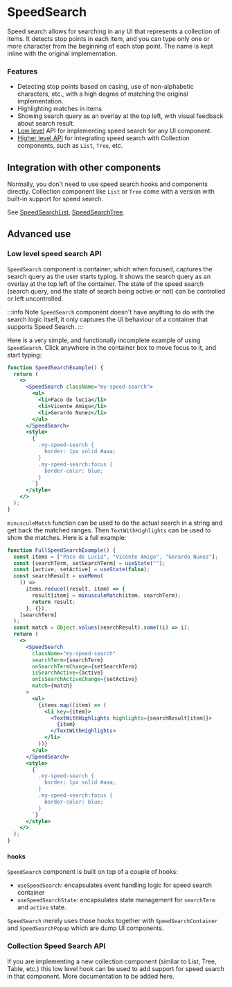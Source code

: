 ---
---


# SpeedSearch

Speed search allows for searching in any UI that represents a collection of items. It detects stop points in each item,
and you can type only one or more character from the beginning of each stop point. The name is kept inline with the
original implementation.

### Features

- Detecting stop points based on casing, use of non-alphabetic characters, etc., with a high degree of matching the
  original implementation.
- Highlighting matches in items
- Showing search query as an overlay at the top left, with visual feedback about search result.
- [Low level](#low-level-speed-search-api) API for implementing speed search for any UI component.
- [Higher level API](#collcetion-speed-search-API) for integrating speed search with Collection components, such as `List`, `Tree`, etc.

## Integration with other components

Normally, you don't need to use speed search hooks and components directly. Collection component like `List` or `Tree`
come with a version with built-in support for speed search.

See [SpeedSearchList](./list#speedsearchlist), [SpeedSearchTree](./Tree#speedsearchtree).

## Advanced use

### Low level speed search API

`SpeedSearch` component is container, which when focused, captures the search query as the user
starts typing. It shows the search query as an overlay at the top left of the container. The state of the speed search
(search query, and the state of search being active or not) can be controlled or left uncontrolled.

:::info Note
`SpeedSearch` component doesn't have anything to do with the search logic itself, it only captures the UI behaviour of
a container that supports Speed Search.
:::

Here is a very simple, and functionally incomplete example of using `SpeedSearch`. Click anywhere in the container box
to move focus to it, and start typing:

```jsx live
function SpeedSearchExample() {
  return (
    <>
      <SpeedSearch className="my-speed-search">
        <ul>
          <li>Paco de lucia</li>
          <li>Vicente Amigo</li>
          <li>Gerardo Nunez</li>
        </ul>
      </SpeedSearch>
      <style>
        {`
          .my-speed-search {
            border: 1px solid #aaa;
          }
          .my-speed-search:focus {
            border-color: blue;
          }
        `}
      </style>
    </>
  );
}
```

`minusculeMatch` function can be used to do the actual search in a string and get back the matched ranges. Then
`TextWithHighlights` can be used to show the matches. Here is a full example:

```jsx live
function FullSpeedSearchExample() {
  const items = ["Paco de Lucia", "Vicente Amigo", "Gerardo Nunez"];
  const [searchTerm, setSearchTerm] = useState("");
  const [active, setActive] = useState(false);
  const searchResult = useMemo(
    () =>
      items.reduce((result, item) => {
        result[item] = minusculeMatch(item, searchTerm);
        return result;
      }, {}),
    [searchTerm]
  );
  const match = Object.values(searchResult).some((i) => i);
  return (
    <>
      <SpeedSearch
        className="my-speed-search"
        searchTerm={searchTerm}
        onSearchTermChange={setSearchTerm}
        isSearchActive={active}
        onIsSearchActiveChange={setActive}
        match={match}
      >
        <ul>
          {items.map((item) => (
            <li key={item}>
              <TextWithHighlights highlights={searchResult[item]}>
                {item}
              </TextWithHighlights>
            </li>
          ))}
        </ul>
      </SpeedSearch>
      <style>
        {`
          .my-speed-search {
            border: 1px solid #aaa;
          }
          .my-speed-search:focus {
            border-color: blue;
          }
        `}
      </style>
    </>
  );
}
```

#### hooks

`SpeedSearch` component is built on top of a couple of hooks:

- `useSpeedSearch`: encapsulates event handling logic for speed search container
- `useSpeedSearchState`: encapsulates state management for `searchTerm` and `active` state.

`SpeedSearch` merely uses those hooks together with `SpeedSearchContainer` and `SpeedSearchPopup` which
are dump UI components.

### Collection Speed Search API

If you are implementing a new collection component (similar to List, Tree, Table, etc.) this low level hook can be used
to add support for speed search in that component. More documentation to be added here.
